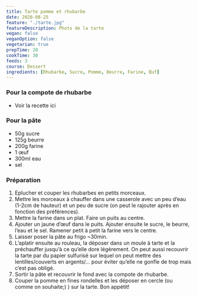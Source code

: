```yaml
---
title: Tarte pomme et rhubarbe
date: 2020-08-25
feature: "./tarte.jpg"
featureDescription: Photo de la tarte
vegan: false
veganOption: false
vegetarian: true
prepTime: 20
cookTime: 30
feeds: 3
course: Dessert
ingredients: [Rhubarbe, Sucre, Pomme, Beurre, Farine, Œuf]
---
```


<Ingredients>

### Pour la compote de rhubarbe

- <Link to="/recettes/compote-de-rhubarbe">Voir la recette ici</Link>

### Pour la pâte

- 50g <Link to="/ingredients/sucre">sucre</Link>
- 125g <Link to="/ingredients/beurre">beurre</Link>
- 200g <Link to="/ingredients/farine">farine</Link>
- 1 <Link to="/ingredients/oeuf">œuf</Link>
- 300ml eau
- sel

</Ingredients>

### Préparation

1. Eplucher et couper les rhubarbes en petits morceaux.
2. Mettre les morceaux à chauffer dans une casserole avec un peu d’eau (1-2cm de
hauteur) et un peu de sucre (on peut le rajouter après en fonction des
préférences).
3. Mettre la farine dans un plat. Faire un puits au centre.
4. Ajouter un jaune d’œuf dans le puits. Ajouter ensuite le sucre, le beurre,
l’eau et le sel. Ramener petit à petit la farine vers le centre.
5. Laisser poser la pâte au frigo ~30min.
6. L’aplatir ensuite au rouleau, la déposer dans un moule à tarte et la préchauffer
jusqu’à ce qu’elle dore légèrement. On peut aussi recouvrir la tarte par du papier sulfurisé sur lequel on peut mettre des lentilles/couverts en argents/… pour éviter qu’elle ne gonfle de trop mais c’est pas obligé.
7. Sortir la pâte et recouvrir le fond avec la compote de rhubarbe.
8. Couper la pomme en fines rondelles et les déposer en cercle (ou comme on souhaite;) ) sur la tarte. Bon appétit!
